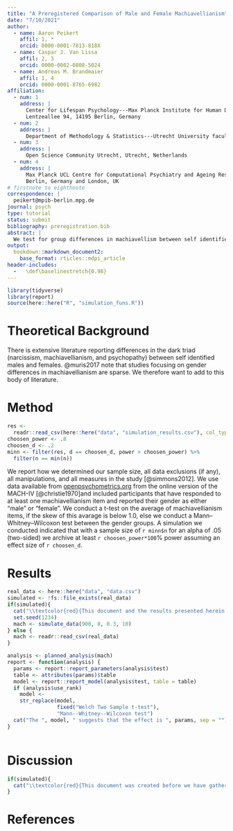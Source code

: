 ```yaml
---
title: "A Preregistered Comparison of Male and Female Machiavellianism"
date: "7/10/2021"
author:
  - name: Aaron Peikert
    affil: 1, *
    orcid: 0000-0001-7813-818X
  - name: Caspar J. Van Lissa
    affil: 2, 3
    orcid: 0000-0002-0808-5024
  - name: Andreas M. Brandmaier
    affil: 1, 4
    orcid: 0000-0001-8765-6982
affiliation:
  - num: 1
    address: |
      Center for Lifespan Psychology---Max Planck Institute for Human Development
      Lentzeallee 94, 14195 Berlin, Germany
  - num: 2
    address: |
      Department of Methodology & Statistics---Utrecht University faculty of Social and Behavioral Sciences, Utrecht, Netherlands
  - num: 3
    address: |
      Open Science Community Utrecht, Utrecht, Netherlands
  - num: 4
    address: |
      Max Planck UCL Centre for Computational Psychiatry and Ageing Research
      Berlin, Germany and London, UK
# firstnote to eighthnote
correspondence: |
  peikert@mpib-berlin.mpg.de
journal: psych
type: tutorial
status: submit
bibliography: preregistration.bib
abstract: |
  We test for group differences in machiavellism between self identified males and females in the MACH-IV in a well powered preregistered study.
output:
  bookdown::markdown_document2:
    base_format: rticles::mdpi_article
header-includes:
  -   \def\baselinestretch{0.98}
---
```


\setlength{\bibsep}{0cm}
\titlespacing{\section}{.1cm}{.1cm}{.1cm}

```r
library(tidyverse)
library(report)
source(here::here("R", "simulation_funs.R"))
```

Theoretical Background
======================

There is extensive literature reporting differences in the dark triad (narcissism, machiavellianism, and psychopathy) between self identified males and females. @muris2017 note that studies focusing on gender differences in machiavellianism are sparse. We therefore want to add to this body of literature.

Method
======

```r
res <-
  readr::read_csv(here::here("data", "simulation_results.csv"), col_types = "ddddddd")
choosen_power <- .8
choosen_d <- .2
minn <- filter(res, d == choosen_d, power > choosen_power) %>% 
  filter(n == min(n))
```

We report how we determined our sample size, all data exclusions (if any), all manipulations, and all measures in the study [@simmons2012]. We use data available from [openpsychometrics.org](https://openpsychometrics.org/_rawdata/) from the online version of the MACH-IV [@christie1970]and included participants that have responded to at least one machiavellianism item and reported their gender as either "male" or "female". We conduct a t-test on the average of machiavellianism items, if the skew of this avarage is below 1.0, else we conduct a Mann--Whitney--Wilcoxon test between the gender groups. A simulation we conducted indicated that with a sample size of `r minn$n` for an alpha of .05 (two-sided) we archive at least `r choosen_power*100`% power assuming an effect size of `r choosen_d`.

Results
=======

```r
real_data <- here::here("data", "data.csv")
simulated <- !fs::file_exists(real_data)
if(simulated){
  cat("\\textcolor{red}{This document and the results presented herein are based on simulated data and should not be interpreted.}")
  set.seed(1234)
  mach <- simulate_data(900, 8, 0.3, 10)
} else {
  mach <- readr::read_csv(real_data)
}
```

```r
analysis <- planned_analysis(mach)
report <- function(analysis) {
  params <- report::report_parameters(analysis$test)
  table <- attributes(params)$table
  model <- report::report_model(analysis$test, table = table)
  if (analysis$use_rank)
    model <-
    str_replace(model,
                fixed("Welch Two Sample t-test"),
                "Mann--Whitney--Wilcoxon test")
  cat("The ", model, " suggests that the effect is ", params, sep = "")
}
```

```r
```

Discussion
==========

```r
if(simulated){
  cat("\\textcolor{red}{This document was created before we have gathered any data, we therefore have nothing to discuss.}")
}
```

References
==========
